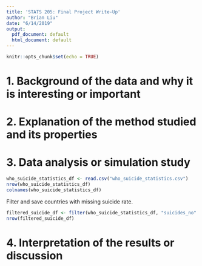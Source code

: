 ```yaml
---
title: 'STATS 205: Final Project Write-Up'
author: "Brian Liu"
date: "6/14/2019"
output:
  pdf_document: default
  html_document: default
---
```


```r
knitr::opts_chunk$set(echo = TRUE)
```

# 1. Background of the data and why it is interesting or important

# 2. Explanation of the method studied and its properties

# 3. Data analysis or simulation study

```r
who_suicide_statistics_df <- read.csv("who_suicide_statistics.csv")
nrow(who_suicide_statistics_df)
colnames(who_suicide_statistics_df)
```

Filter and save countries with missing suicide rate.

```r
filtered_suicide_df <- filter(who_suicide_statistics_df, "suicides_no" == "")
nrow(filtered_suicide_df)
```

# 4. Interpretation of the results or discussion
